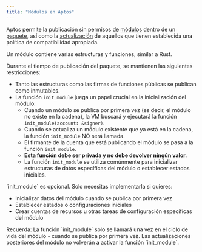 ```yaml
---
title: "Módulos en Aptos"
---
```



Aptos permite la publicación sin permisos de [módulos](/build/smart-contracts/book/modules-and-scripts)
dentro de un [paquete](/build/smart-contracts/book/packages), así como la [actualización](/build/smart-contracts/book/package-upgrades)
de aquellos que tienen establecida una política de compatibilidad apropiada.

Un módulo contiene varias estructuras y funciones, similar a Rust.

Durante el tiempo de publicación del paquete, se mantienen las siguientes restricciones:

- Tanto las estructuras como las firmas de funciones públicas se publican como inmutables.
- La función `init_module` juega un papel crucial en la inicialización del módulo:
  - Cuando un módulo se publica por primera vez (es decir, el módulo no existe en la cadena), la VM buscará y ejecutará la función `init_module(account: &signer)`.
  - Cuando se actualiza un módulo existente que ya está en la cadena, la función `init_module` NO será llamada.
  - El firmante de la cuenta que está publicando el módulo se pasa a la función `init_module`.
  - **Esta función debe ser privada y no debe devolver ningún valor.**
  - La función `init_module` se utiliza comúnmente para inicializar estructuras de datos específicas del módulo o establecer estados iniciales.

<Aside type="note">
  `init_module` es opcional. Solo necesitas implementarla si quieres:

  - Inicializar datos del módulo cuando se publica por primera vez
  - Establecer estados o configuraciones iniciales
  - Crear cuentas de recursos u otras tareas de configuración específicas del módulo
</Aside>

<Aside type="tip">
  Recuerda: La función `init_module` solo se llamará una vez en el ciclo de vida del módulo - cuando se publica por primera vez.
  Las actualizaciones posteriores del módulo no volverán a activar la función `init_module`.
</Aside>
